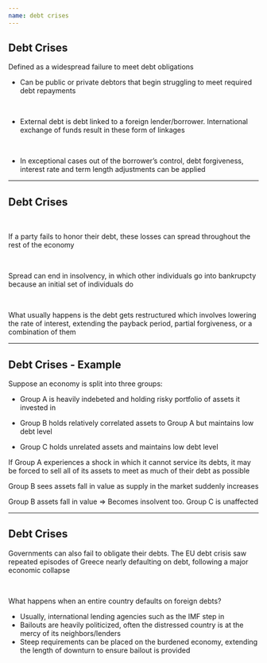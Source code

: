 ```yaml
---
name: debt crises
---
```


## Debt Crises

[Defined as]{.hp} a [widespread failure to meet debt obligations]{.h}

::: {.incremental}
- Can be [public or private debtors]{.h} that begin struggling to meet required debt repayments

<br>

- [External debt]{.hp} is [debt linked to a foreign lender/borrower]{.h}. 
International exchange of funds result in these form of linkages

<br>

- In exceptional cases out of the borrower's control, debt forgiveness, interest rate and term length adjustments can be applied
:::

---

## Debt Crises

<br>

If a party fails to honor their debt, these losses can [spread throughout]{.hp} the rest of the economy

<br>

::: {.fragment}
[Spread can end]{.hp} in insolvency, in which other individuals go into bankrupcty because an initial set of individuals do

<br>

What usually happens is the debt gets [restructured]{.hi} which involves lowering the rate of interest, extending the payback period, partial forgiveness, or a combination of them
:::

---

## Debt Crises - Example

Suppose an economy is split into three groups:

::: {.incremental .small}
- [Group A]{.h} is heavily indebeted and holding risky portfolio of assets it invested in

- [Group B]{.h} holds relatively correlated assets to [Group A]{.hi} but maintains low debt level

- [Group C]{.h} holds unrelated assets and maintains low debt level
:::

::: {.fragment}
If [Group A]{.h} experiences a shock in which it cannot service its debts, it may be forced to sell all of its assets to meet as much of their debt as possible
:::

::: {.fragment}
[Group B]{.h} sees [assets fall in value]{.hp} as supply in the market suddenly increases
:::

::: {.fragment}
[Group B]{.h} assets fall in value $\Rightarrow$ Becomes insolvent too. 
[Group C]{.h} is unaffected
:::

---

## Debt Crises

Governments can also fail to obligate their debts.
The EU debt crisis saw repeated episodes of [Greece]{.hi} nearly defaulting on debt, following a major economic collapse

<br>

::: {.fragment}
[What happens when an entire country defaults on foreign debts?]{.hp .align-center}
:::

::: {.fragment}
- Usually, [international lending agencies]{.h} such as the [IMF]{.hp} step in
- Bailouts are heavily politicized, often the distressed country is at the mercy of its neighbors/lenders
- Steep requirements can be placed on the burdened economy, extending the length of downturn to ensure bailout is provided
:::